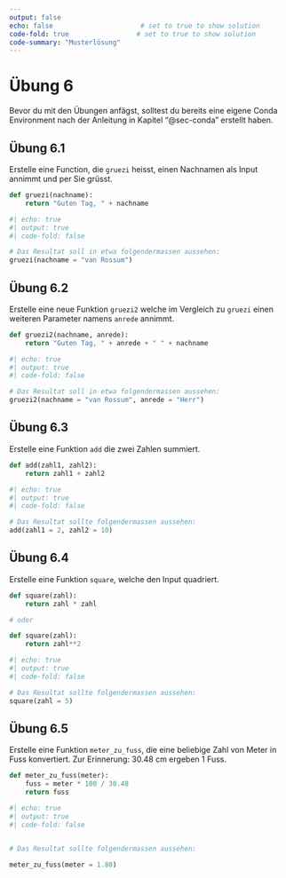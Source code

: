 ```yaml
---
output: false
echo: false                      # set to true to show solution
code-fold: true                 # set to true to show solution
code-summary: "Musterlösung"    
---
```

# Übung 6

Bevor du mit den Übungen anfägst, solltest du bereits eine eigene Conda Environment nach der Anleitung in Kapitel "@sec-conda" erstellt haben.

## Übung 6.1 {#sec-functions1-ex-gruezi}

Erstelle eine Function, die `gruezi` heisst, einen Nachnamen als Input annimmt und per Sie grüsst. 

```python
def gruezi(nachname):
    return "Guten Tag, " + nachname
```

```python
#| echo: true
#| output: true
#| code-fold: false

# Das Resultat soll in etwa folgendermassen aussehen:
gruezi(nachname = "van Rossum")
```

## Übung 6.2 {#sec-gruezi2}

Erstelle eine neue Funktion `gruezi2` welche im Vergleich zu `gruezi` einen weiteren Parameter namens `anrede` annimmt. 

```python
def gruezi2(nachname, anrede):
    return "Guten Tag, " + anrede + " " + nachname
```

```python
#| echo: true
#| output: true
#| code-fold: false

# Das Resultat soll in etwa folgendermassen aussehen:
gruezi2(nachname = "van Rossum", anrede = "Herr")
```

## Übung 6.3

Erstelle eine Funktion `add` die zwei Zahlen summiert.

```python
def add(zahl1, zahl2):
    return zahl1 + zahl2
```

```python
#| echo: true
#| output: true
#| code-fold: false

# Das Resultat sollte folgendermassen aussehen:
add(zahl1 = 2, zahl2 = 10)
```

## Übung 6.4

Erstelle eine Funktion `square`, welche den Input quadriert.

```python
def square(zahl):
    return zahl * zahl

# oder

def square(zahl):
    return zahl**2
```

```python
#| echo: true
#| output: true
#| code-fold: false

# Das Resultat sollte folgendermassen aussehen:
square(zahl = 5)
```

## Übung 6.5

Erstelle eine Funktion `meter_zu_fuss`, die eine beliebige Zahl von Meter in Fuss konvertiert. Zur Erinnerung: 30.48 cm ergeben 1 Fuss. 

```python
def meter_zu_fuss(meter):
    fuss = meter * 100 / 30.48
    return fuss
```

```python
#| echo: true
#| output: true
#| code-fold: false


# Das Resultat sollte folgendermassen aussehen:

meter_zu_fuss(meter = 1.80)
```
